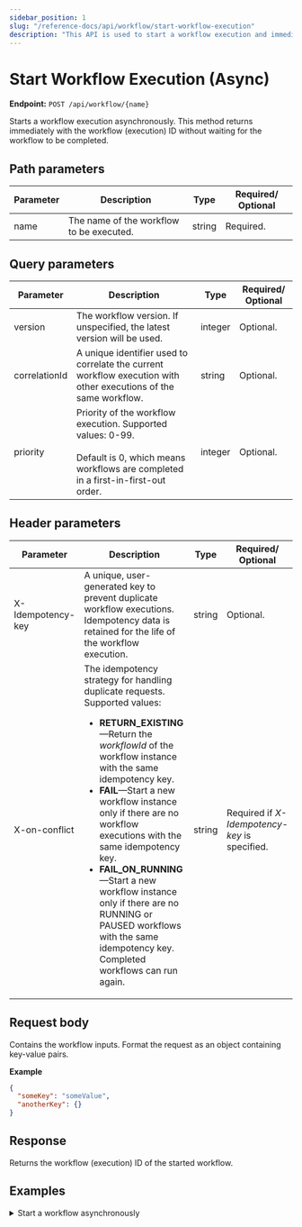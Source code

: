 ```yaml
---
sidebar_position: 1
slug: "/reference-docs/api/workflow/start-workflow-execution"
description: "This API is used to start a workflow execution and immediately generates a workflow (execution) ID."
---
```



# Start Workflow Execution (Async)

**Endpoint:** `POST /api/workflow/{name}`

Starts a workflow execution asynchronously. This method returns immediately with the workflow (execution) ID without waiting for the workflow to be completed.

## Path parameters

| Parameter | Description                             | Type   | Required/ Optional |
| --------- | --------------------------------------- | ------ | ------------------ |
| name      | The name of the workflow to be executed. | string | Required.          |

## Query parameters

| Parameter     | Description                                                                                                                                             | Type    | Required/ Optional |
| ------------- | ------------------------------------------------------------------------------------------------------------------------------------------------------- | ------- | ------------------ |
| version       | The workflow version. If unspecified, the latest version will be used.                                                                                  | integer | Optional.          |
| correlationId | A unique identifier used to correlate the current workflow execution with other executions of the same workflow.                                        | string  | Optional.          |
| priority      | Priority of the workflow execution. Supported values: 0-99. <br/><br/> Default is 0, which means workflows are completed in a first-in-first-out order. | integer | Optional.          |

## Header parameters

| Parameter         | Description                                                                                                                                                                                                                                                                                                                                                                                                                                                                                             | Type   | Required/ Optional                            |
| ----------------- | ------------------------------------------------------------------------------------------------------------------------------------------------------------------------------------------------------------------------------------------------------------------------------------------------------------------------------------------------------------------------------------------------------------------------------------------------------------------------------------------------------- | ------ | --------------------------------------------- |
| X-Idempotency-key | A unique, user-generated key to prevent duplicate workflow executions. Idempotency data is retained for the life of the workflow execution.                                                                                                                                                                                                                                                                                                                                                             | string | Optional.                                     |
| X-on-conflict     | The idempotency strategy for handling duplicate requests. Supported values: <ul><li>**RETURN_EXISTING**—Return the _workflowId_ of the workflow instance with the same idempotency key.</li> <li>**FAIL**—Start a new workflow instance only if there are no workflow executions with the same idempotency key.</li> <li>**FAIL_ON_RUNNING**—Start a new workflow instance only if there are no RUNNING or PAUSED workflows with the same idempotency key. Completed workflows can run again.</li></ul> | string | Required if _X-Idempotency-key_ is specified. |

## Request body

Contains the workflow inputs. Format the request as an object containing key-value pairs.

**Example**

```json
{
  "someKey": "someValue",
  "anotherKey": {}
}
```

## Response

Returns the workflow (execution) ID of the started workflow.

## Examples

<details>
<summary>Start a workflow asynchronously</summary>

**Request**

```shell
curl -X 'POST' \
  'https://<YOUR_CLUSTER>/api/workflow/compensationWorkflow?priority=0' \
  -H 'accept: text/plain' \
  -H 'X-Authorization: <TOKEN>' \
  -d '{
    "input1": "someValue"
  }'
```

**Response**

```
c0933afc-d3f4-11ef-87b1-b2b27c52ebde
```

</details>
